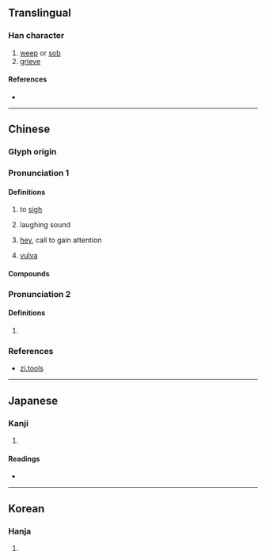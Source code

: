 {{character info}}
==Translingual==

===Han character===
{{Han char|rn=30|rad=口|as=07|sn=10|four=64027|canj=RKKB|ids=⿰口希}}

# [[weep]] or [[sob]]
# [[grieve]]

====References====
* {{Han ref|kx=0192.100|dkj=03707|dj=0411.180|hdz=10631.160|uh=550F|ud=21775|bh=AE44|bd=44612}}

----

==Chinese==
{{zh-forms}}

===Glyph origin===
{{Han etym}}
{{Han compound|口|希|ls=psc|t1=mouth|c1=s|c2=p}}

===Pronunciation 1===
{{zh-pron
|m=xī
|c=hei1
|mn=hi/hī/tw:hì
|mc=y
|oc=y
|cat=
}}

====Definitions====
{{zh-hanzi}}
# to [[sigh]]
# {{lb|zh|onomatopoeia}} laughing sound
# {{lb|zh|interjection}} [[hey]], call to gain attention
# {{lb|zh|Zhuang}} [[vulva]]

====Compounds====
{{zh-der|不勝唏噓|唏哩花啦|唏唏|唏唏哈哈|唏噓|噓唏|哈唏:hah-hì;Min Nan}}

===Pronunciation 2===
{{zh-pron
|m=xiè
|c=haai3
|mn=
|mc=
|oc=
|cat=
}}

====Definitions====
{{zh-hanzi}}
# {{zh-alt form|齂|snore}}

===References===
* [http://zi.tools/zi/唏 zi.tools]

----

==Japanese==

===Kanji===
{{ja-kanji|grade=|rs=口07}}

# {{rfdef|ja|sort=口07}}

====Readings====
* {{ja-readings
|goon=け
|kanon=き
|kun=なげ-く
}}

----

==Korean==

===Hanja===
{{ko-hanja|hangeul=희|rv=hui|mr=hŭi}}

# {{rfdef|ko|sort=口07}}